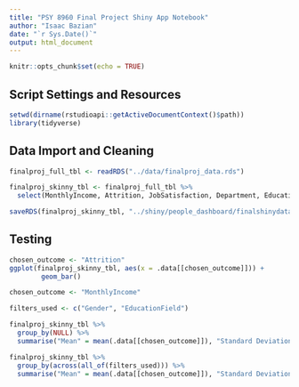 ```yaml
---
title: "PSY 8960 Final Project Shiny App Notebook"
author: "Isaac Bazian"
date: "`r Sys.Date()`"
output: html_document
---
```


```r
knitr::opts_chunk$set(echo = TRUE)
```

## **Script Settings and Resources**

```r
setwd(dirname(rstudioapi::getActiveDocumentContext()$path))
library(tidyverse)
```


## **Data Import and Cleaning**

```r
finalproj_full_tbl <- readRDS("../data/finalproj_data.rds")

finalproj_skinny_tbl <- finalproj_full_tbl %>% 
  select(MonthlyIncome, Attrition, JobSatisfaction, Department, EducationField, Gender, JobRole)

saveRDS(finalproj_skinny_tbl, "../shiny/people_dashboard/finalshinydata.rds") #This code takes the skinny data and stores it for use in the shiny app
```





## Testing

```r

chosen_outcome <- "Attrition"
ggplot(finalproj_skinny_tbl, aes(x = .data[[chosen_outcome]])) + 
        geom_bar()
```


```r

chosen_outcome <- "MonthlyIncome"

filters_used <- c("Gender", "EducationField")

finalproj_skinny_tbl %>%
  group_by(NULL) %>% 
  summarise("Mean" = mean(.data[[chosen_outcome]]), "Standard Deviation" = sd(.data[[chosen_outcome]]))

finalproj_skinny_tbl %>% 
  group_by(across(all_of(filters_used))) %>% 
  summarise("Mean" = mean(.data[[chosen_outcome]]), "Standard Deviation" = sd(.data[[chosen_outcome]]))
```






